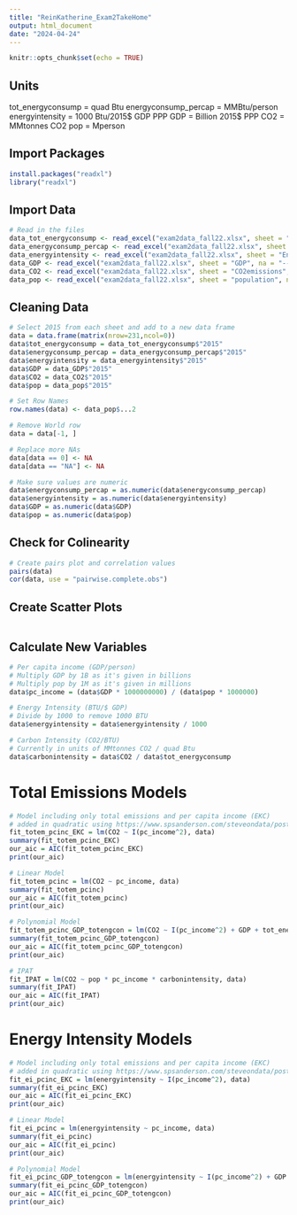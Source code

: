 ```yaml
---
title: "ReinKatherine_Exam2TakeHome"
output: html_document
date: "2024-04-24"
---
```


```r
knitr::opts_chunk$set(echo = TRUE)
```

## Units

tot_energyconsump = quad Btu
energyconsump_percap = MMBtu/person
energyintensity = 1000 Btu/2015$ GDP PPP
GDP = Billion 2015$ PPP
CO2 = MMtonnes CO2
pop = Mperson


## Import Packages

```r
install.packages("readxl")
library("readxl")
```


## Import Data

```r
# Read in the files
data_tot_energyconsump <- read_excel("exam2data_fall22.xlsx", sheet = "total energy consumption", na = "--")
data_energyconsump_percap <- read_excel("exam2data_fall22.xlsx", sheet = "energy consumption per capita", na = "--")
data_energyintensity <- read_excel("exam2data_fall22.xlsx", sheet = "Energy$(Energy intensity)", na = "--")
data_GDP <- read_excel("exam2data_fall22.xlsx", sheet = "GDP", na = "--")
data_CO2 <- read_excel("exam2data_fall22.xlsx", sheet = "CO2emissions", na = "--")
data_pop <- read_excel("exam2data_fall22.xlsx", sheet = "population", na = "--")
```

## Cleaning Data

```r
# Select 2015 from each sheet and add to a new data frame
data = data.frame(matrix(nrow=231,ncol=0))
data$tot_energyconsump = data_tot_energyconsump$"2015"
data$energyconsump_percap = data_energyconsump_percap$"2015"
data$energyintensity = data_energyintensity$"2015"
data$GDP = data_GDP$"2015"
data$CO2 = data_CO2$"2015"
data$pop = data_pop$"2015"

# Set Row Names
row.names(data) <- data_pop$...2

# Remove World row
data = data[-1, ]

# Replace more NAs
data[data == 0] <- NA
data[data == "NA"] <- NA

# Make sure values are numeric
data$energyconsump_percap = as.numeric(data$energyconsump_percap)
data$energyintensity = as.numeric(data$energyintensity)
data$GDP = as.numeric(data$GDP)
data$pop = as.numeric(data$pop)
```

## Check for Colinearity

```r
# Create pairs plot and correlation values
pairs(data)
cor(data, use = "pairwise.complete.obs")
```

## Create Scatter Plots

```r

```

## Calculate New Variables

```r
# Per capita income (GDP/person)
# Multiply GDP by 1B as it's given in billions
# Multiply pop by 1M as it's given in millions
data$pc_income = (data$GDP * 1000000000) / (data$pop * 1000000)

# Energy Intensity (BTU/$ GDP)
# Divide by 1000 to remove 1000 BTU
data$energyintensity = data$energyintensity / 1000

# Carbon Intensity (CO2/BTU)
# Currently in units of MMtonnes CO2 / quad Btu
data$carbonintensity = data$CO2 / data$tot_energyconsump
```

# Total Emissions Models

```r
# Model including only total emissions and per capita income (EKC)
# added in quadratic using https://www.spsanderson.com/steveondata/posts/2023-11-17/index.html
fit_totem_pcinc_EKC = lm(CO2 ~ I(pc_income^2), data)
summary(fit_totem_pcinc_EKC)
our_aic = AIC(fit_totem_pcinc_EKC)
print(our_aic)

# Linear Model
fit_totem_pcinc = lm(CO2 ~ pc_income, data)
summary(fit_totem_pcinc)
our_aic = AIC(fit_totem_pcinc)
print(our_aic)

# Polynomial Model
fit_totem_pcinc_GDP_totengcon = lm(CO2 ~ I(pc_income^2) + GDP + tot_energyconsump, data)
summary(fit_totem_pcinc_GDP_totengcon)
our_aic = AIC(fit_totem_pcinc_GDP_totengcon)
print(our_aic)

# IPAT
fit_IPAT = lm(CO2 ~ pop * pc_income * carbonintensity, data)
summary(fit_IPAT)
our_aic = AIC(fit_IPAT)
print(our_aic)

```

# Energy Intensity Models

```r
# Model including only total emissions and per capita income (EKC)
# added in quadratic using https://www.spsanderson.com/steveondata/posts/2023-11-17/index.html
fit_ei_pcinc_EKC = lm(energyintensity ~ I(pc_income^2), data)
summary(fit_ei_pcinc_EKC)
our_aic = AIC(fit_ei_pcinc_EKC)
print(our_aic)

# Linear Model
fit_ei_pcinc = lm(energyintensity ~ pc_income, data)
summary(fit_ei_pcinc)
our_aic = AIC(fit_ei_pcinc)
print(our_aic)

# Polynomial Model
fit_ei_pcinc_GDP_totengcon = lm(energyintensity ~ I(pc_income^2) + GDP + tot_energyconsump, data)
summary(fit_ei_pcinc_GDP_totengcon)
our_aic = AIC(fit_ei_pcinc_GDP_totengcon)
print(our_aic)
```






